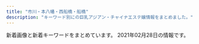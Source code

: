 ```yaml
---
title: "市川・本八幡・西船橋・船橋"
description: "キーワード別にの巨乳アジアン・チャイナエステ嬢情報をまとめました。"
---
```


新着画像と新着キーワードをまとめています。
2021年02月28日の情報です。

<DmmAffiliateIns />
<KeywordTable
  shops={
    [
    {
        "url": "http://aroma-esthe.info/",
        "name": "Happy Bell",
        "keywords": {
            "D": 6,
            "86": 8
        },
        "station": "\u4eac\u6210\u516b\u5e61\u99c5\u5317\u53e3",
        "img_links": [
            "http://aroma-esthe.info/images/kan.jpg",
            "http://aroma-esthe.info/images/slider-img003.jpg",
            "http://aroma-esthe.info/images/m4.jpg",
            "http://aroma-esthe.info/images/tit-sub4.jpg",
            "http://aroma-esthe.info/images/tit-sub2.jpg",
            "http://aroma-esthe.info/images/tit-sub5.jpg",
            "http://aroma-esthe.info/images/b-tel.png",
            "http://aroma-esthe.info/images/tit-sub6.jpg",
            "http://aroma-esthe.info/images/r2.jpg",
            "http://aroma-esthe.info/images/r1.jpg",
            "http://aroma-esthe.info/images/qr.jpg",
            "http://aroma-esthe.info/images/r3.jpg",
            "http://aroma-esthe.info/images/cg05.jpg",
            "http://aroma-esthe.info/images/cg03.jpg",
            "http://aroma-esthe.info/images/m3.jpg",
            "http://aroma-esthe.info/images/tit-sub3.jpg",
            "http://aroma-esthe.info/images/r4.jpg",
            "http://aroma-esthe.info/images/b-online.png",
            "http://aroma-esthe.info/images/m1.jpg",
            "http://aroma-esthe.info/images/tit-sub1.jpg",
            "http://aroma-esthe.info/images/cg01.jpg",
            "http://aroma-esthe.info/images/slider-img002.jpg",
            "http://aroma-esthe.info/images/m2.jpg",
            "http://aroma-esthe.info/images/slider-img001.jpg",
            "http://aroma-esthe.info/link/menlog.jpg",
            "http://aroma-esthe.info/images/cg02.jpg"
        ]
    },
    {
        "img_links": [],
        "keywords": {},
        "url": "https://prince.iest.info/",
        "station": "JR\u897f\u8239\u6a4b\u99c5\u5317\u53e3",
        "name": "\u30d7\u30ea\u30f3\u30bb\u30b9"
    },
    {
        "station": "JR\u897f\u8239\u6a4b\u99c5\u5357\u53e3",
        "name": "\u82b1\u706b",
        "img_links": [
            "http://nishifunabashi.xyz/images/sla2.jpg",
            "http://nishifunabashi.xyz/images/r02.jpg",
            "http://nishifunabashi.xyz/images/baner.jpg",
            "http://nishifunabashi.xyz/images/i1.jpg",
            "http://nishifunabashi.xyz/images/chun2.jpg",
            "http://nishifunabashi.xyz/images/miu.jpg",
            "http://nishifunabashi.xyz/images/tite-staff.png",
            "http://nishifunabashi.xyz/images/g01.jpg",
            "http://nishifunabashi.xyz/images/yumi2.jpg",
            "http://nishifunabashi.xyz/images/g33.jpg",
            "http://nishifunabashi.xyz/images/m2.jpg",
            "http://nishifunabashi.xyz/images/yumi1.jpg",
            "http://nishifunabashi.xyz/images/newt.png",
            "http://nishifunabashi.xyz/images/mobile.png",
            "http://nishifunabashi.xyz/images/miho.jpg",
            "http://nishifunabashi.xyz/images/r04.jpg",
            "http://nishifunabashi.xyz/images/kina1.jpg",
            "http://nishifunabashi.xyz/images/mio1.jpg",
            "http://nishifunabashi.xyz/images/g0.jpg",
            "http://nishifunabashi.xyz/images/i2.jpg",
            "http://nishifunabashi.xyz/images/sla3.jpg",
            "http://nishifunabashi.xyz/images/sla1.jpg",
            "http://nishifunabashi.xyz/images/pickt.png",
            "http://nishifunabashi.xyz/images/moe.jpg",
            "http://nishifunabashi.xyz/images/rumi2.jpg",
            "http://nishifunabashi.xyz/images/rumi3.jpg",
            "http://nishifunabashi.xyz/images/n1.jpg",
            "http://nishifunabashi.xyz/images/m1.jpg",
            "http://nishifunabashi.xyz/images/n2.jpg",
            "http://nishifunabashi.xyz/images/mio2.jpg",
            "http://nishifunabashi.xyz/images/chun1.jpg",
            "http://nishifunabashi.xyz/images/g015.jpg",
            "http://nishifunabashi.xyz/images/miho2.jpg",
            "http://nishifunabashi.xyz/images/moe2.jpg",
            "http://nishifunabashi.xyz/images/kina.jpg",
            "http://nishifunabashi.xyz/images/r03.jpg",
            "http://nishifunabashi.xyz/images/mio.jpg",
            "http://nishifunabashi.xyz/images/g15.jpg",
            "http://nishifunabashi.xyz/images/miu1.jpg",
            "http://nishifunabashi.xyz/images/rie.jpg",
            "http://nishifunabashi.xyz/images/chun3.jpg",
            "http://nishifunabashi.xyz/images/g32.jpg",
            "http://nishifunabashi.xyz/images/g001.jpg",
            "http://nishifunabashi.xyz/images/r01.jpg",
            "http://nishifunabashi.xyz/images/ga1.jpg",
            "http://nishifunabashi.xyz/images/gat.png",
            "http://nishifunabashi.xyz/images/rie2.jpg",
            "http://nishifunabashi.xyz/images/g1.jpg",
            "http://nishifunabashi.xyz/images/n3.jpg",
            "http://nishifunabashi.xyz/images/ga.jpg",
            "http://nishifunabashi.xyz/images/rumi1.jpg",
            "http://nishifunabashi.xyz/images/kina2.jpg",
            "http://nishifunabashi.xyz/images/top.png",
            "http://nishifunabashi.xyz/images/moe1.jpg",
            "http://nishifunabashi.xyz/images/rie1.jpg",
            "http://nishifunabashi.xyz/images/i3.jpg",
            "http://nishifunabashi.xyz/images/yumi3.jpg"
        ],
        "keywords": {
            "C": 7
        },
        "url": "http://nishifunabashi.xyz/"
    },
    {
        "keywords": {},
        "name": "\u611b\u7740",
        "station": "\u5e02\u5ddd\u99c5\u5317\u53e3",
        "img_links": [
            "http://www.es-ai.link/images/staff_t.jpg",
            "http://www.es-ai.link/images/sys2.jpg",
            "http://www.es-ai.link/images/int1.jpg",
            "http://www.es-ai.link/images/news.jpg",
            "http://www.es-ai.link/images/b3.jpg",
            "http://www.es-ai.link/images/sys1.jpg",
            "http://www.es-ai.link/images/tg.jpg",
            "http://www.es-ai.link/img/yuna1.jpg",
            "http://www.es-ai.link/staff/yuna.jpg",
            "http://www.es-ai.link/images/b1.jpg",
            "http://www.es-ai.link/images/head.jpg",
            "http://www.es-ai.link/images/interior_t.jpg",
            "http://www.es-ai.link/staff/hana.jpg",
            "http://www.es-ai.link/staff/riri.jpg",
            "http://www.es-ai.link/images/b2.jpg",
            "http://www.es-ai.link/images/info.jpg",
            "http://www.es-ai.link/img/riri1.jpg",
            "http://www.es-ai.link/images/int2.jpg",
            "http://www.es-ai.link/images/mobile.jpg",
            "http://www.es-ai.link/img/hana1.jpg"
        ],
        "url": "http://www.es-ai.link/"
    },
    {
        "keywords": {},
        "img_links": [
            "http://www.kanda-es.info/images/interior_t.jpg",
            "http://www.kanda-es.info/staff/risa.jpg",
            "http://www.kanda-es.info/img/sora1.jpg",
            "http://www.kanda-es.info/images/int2.jpg",
            "http://www.kanda-es.info/img/risa1.jpg",
            "http://www.kanda-es.info/staff/anna.jpg",
            "http://www.kanda-es.info/images/info.jpg",
            "http://www.kanda-es.info/images/tg.jpg",
            "http://www.kanda-es.info/staff/sora.jpg",
            "http://www.kanda-es.info/images/int1.jpg",
            "http://www.kanda-es.info/images/mobile.jpg",
            "http://www.kanda-es.info/images/sys2.jpg",
            "http://www.kanda-es.info/images/sys1.jpg",
            "http://www.kanda-es.info/images/staff_t.jpg",
            "http://www.kanda-es.info/img/anna1.jpg",
            "http://www.kanda-es.info/images/news.jpg"
        ],
        "url": "http://www.kanda-es.info/",
        "station": "\u99ac\u8fbc\u6ca2\u99c5\u6771\u53e3",
        "name": "Blue\uff5e\u30d6\u30eb\u30fc\uff5e"
    },
    {
        "url": "http://hi-msg.com/moonlove/",
        "station": "JR\u8239\u6a4b\u99c5",
        "keywords": {},
        "name": "\u6708\u306e\u604b",
        "img_links": [
            "http://hi-msg.com/moonlove/img/fla-2.jpg",
            "http://hi-msg.com/moonlove/img/staff-list.png",
            "http://hi-msg.com/moonlove/img/fla-1.jpg",
            "http://hi-msg.com/moonlove/img/botton.png",
            "http://hi-msg.com/moonlove/img/p-3.jpg",
            "http://hi-msg.com/moonlove/img/p-10.jpg",
            "http://hi-msg.com/moonlove/img/p-2.jpg",
            "http://hi-msg.com/moonlove/img/p-12.jpg",
            "http://hi-msg.com/moonlove/img/head.png"
        ]
    },
    {
        "keywords": {},
        "station": "JR\u8239\u6a4b\u99c5\u5357\u30ed",
        "name": "\u304a\u5e30\u308ababy",
        "img_links": [],
        "url": "http://tubakihime.link/"
    },
    {
        "station": "\u897f\u8239\u6a4b\u99c5\u5357\u53e3",
        "keywords": {
            "85": 8,
            "86": 4,
            "G": 6,
            "F": 8,
            "C": 29,
            "D": 20,
            "83": 10,
            "91": 2,
            "88": 8
        },
        "img_links": [
            "http://junpu.xyz.mn/photos/sites/129/2021/02/2021020114034474.jpg",
            "http://junpu.xyz.mn/images/s_news.jpg",
            "http://junpu.xyz.mn/photos/sites/129/2021/02/2021020111060861.jpg",
            "http://junpu.xyz.mn/images/line2.jpg",
            "http://junpu.xyz.mn/photos/sites/129/2019/09/2019091210372889.jpg",
            "http://junpu.xyz.mn/photos/sites/129/2020/07/2020070311075192.jpg",
            "http://junpu.xyz.mn/images/r1.jpg",
            "http://junpu.xyz.mn/images/top.jpg",
            "http://junpu.xyz.mn/photos/sites/129/2019/09/2019090515262527.jpg",
            "http://junpu.xyz.mn/images/r4.jpg",
            "http://junpu.xyz.mn/images/r3.jpg",
            "http://junpu.xyz.mn/images/end.png",
            "http://junpu.xyz.mn/photos/sites/129/2021/02/2021022317462851.jpg",
            "http://junpu.xyz.mn/photos/sites/129/2021/01/2021011113081255.jpg",
            "http://junpu.xyz.mn/images/r2.jpg",
            "http://junpu.xyz.mn/photos/sites/129/2019/07/2019072615361857.jpg",
            "http://junpu.xyz.mn/photos/sites/129/2019/11/2019112612382247.jpg",
            "http://junpu.xyz.mn/photos/sites/129/2019/11/2019112612382247-450x675.jpg"
        ],
        "url": "http://junpu.xyz.mn/",
        "name": "\u30a8\u30ec\u30ca\u30c9\u30fc\u30eb"
    },
    {
        "name": "\u30a2\u30a4\u30ea",
        "img_links": [
            "https://iris.ests.jp/images/room4.jpg",
            "https://iris.ests.jp/photos/sites/58/2021/02/2021020602145777.jpeg",
            "https://iris.ests.jp/photos/sites/58/2021/02/2021021619160576.jpeg",
            "https://iris.ests.jp/images/s_news.jpg",
            "https://iris.ests.jp/photos/sites/58/2020/12/202012082142310.jpeg",
            "https://iris.ests.jp/photos/sites/58/2021/01/2021011823364049.jpeg",
            "http://iris2.a5.reraku.work/upload/sites/58/2020/11/2020111616103718-302x311.jpeg",
            "https://iris.ests.jp/photos/sites/58/2020/12/2020121415080240.jpeg",
            "https://iris.ests.jp/images/paypay.jpg",
            "https://iris.ests.jp/photos/sites/58/2021/01/2021010310051456.jpg",
            "https://iris.ests.jp/photos/sites/58/2021/01/2021011316255079.jpeg",
            "https://iris.ests.jp/photos/sites/58/2021/01/2021011318242314.jpeg",
            "https://iris.ests.jp/photos/sites/58/2021/02/2021022616053881.jpeg",
            "https://iris.ests.jp/images/s_staff.jpg",
            "https://iris.ests.jp/photos/sites/58/2020/11/2020111615332290.jpeg",
            "https://iris.ests.jp/images/staff0.jpg",
            "https://iris.ests.jp/images/room3.jpg",
            "https://iris.ests.jp/images/twitter.jpg",
            "https://iris.ests.jp/photos/sites/58/2021/01/2021011823362017.jpeg",
            "https://iris.ests.jp/photos/sites/58/2021/02/2021020921385968.jpeg",
            "https://iris.ests.jp/photos/sites/58/2020/11/2020111616103718.jpeg",
            "https://iris.ests.jp/images/room2.jpg",
            "https://iris.ests.jp/images/room1.jpg",
            "https://iris.ests.jp/images/top.jpg",
            "https://iris.ests.jp/photos/sites/58/2021/01/2021011400270610.jpeg",
            "https://iris.ests.jp/photos/sites/58/2021/02/2021020600482622.jpeg"
        ],
        "keywords": {
            "C": 2,
            "\u4e73": 4,
            "86": 9,
            "87": 2,
            "D": 7,
            "E": 8,
            "F": 2,
            "88": 1,
            "85": 2
        },
        "station": "JR\u897f\u8239\u6a4b\u99c5\u5317\u53e3",
        "url": "https://iris.ests.jp/"
    },
    {
        "keywords": {
            "87": 12,
            "C": 2,
            "D": 14,
            "86": 4
        },
        "name": "Honey",
        "img_links": [
            "http://www.relax-honey.info/files/053.jpg",
            "http://www.relax-honey.info/images/s_pick.jpg",
            "http://www.relax-honey.info/files/057.jpg",
            "http://www.relax-honey.info/files/067.jpg",
            "http://www.relax-honey.info/files/057-02.jpg",
            "http://www.relax-honey.info/images/end1.jpg",
            "http://www.relax-honey.info/files/021-03.jpg",
            "http://www.relax-honey.info/images/nbj3.jpg",
            "http://www.relax-honey.info/files/002-02.jpg",
            "http://www.relax-honey.info/files/002-03.jpg",
            "http://www.relax-honey.info/images/s_news.jpg",
            "http://www.relax-honey.info/images/slider/1.jpg",
            "http://www.relax-honey.info/files/061-03.jpg",
            "http://www.relax-honey.info/files/061-02.jpg",
            "http://www.relax-honey.info/files/065-03.jpg",
            "http://www.relax-honey.info/images/slider/2.jpg",
            "http://www.relax-honey.info/files/065-02.jpg",
            "http://www.relax-honey.info/files/002.jpg",
            "http://www.relax-honey.info/files/065.jpg",
            "http://www.relax-honey.info/images/mobile.jpg",
            "http://www.relax-honey.info/images/slider/3.jpg",
            "http://www.relax-honey.info/files/021.jpg",
            "http://www.relax-honey.info/files/053-03.jpg",
            "http://www.relax-honey.info/images/top.jpg",
            "http://www.relax-honey.info/images/s_staff.jpg",
            "http://www.relax-honey.info/files/069-02.jpg",
            "http://www.relax-honey.info/files/069-03.jpg",
            "http://www.relax-honey.info/files/067-03.jpg",
            "http://www.relax-honey.info/images/s_info.jpg",
            "http://www.relax-honey.info/files/069.jpg",
            "http://www.relax-honey.info/files/067-02.jpg",
            "http://www.relax-honey.info/images/1.jpg",
            "http://www.relax-honey.info/files/061.jpg",
            "http://www.relax-honey.info/files/057-03.jpg",
            "http://www.relax-honey.info/files/053-02.jpg",
            "http://www.relax-honey.info/files/021-02.jpg"
        ],
        "station": "JR\u897f\u8239\u6a4b\u99c5\u5357\u53e3",
        "url": "http://www.relax-honey.info/"
    },
    {
        "name": "\u30d5\u30a7\u30a2\u30ea\u30fc",
        "station": "JR\u672c\u516b\u5e61\u99c5\u5317\u53e3",
        "img_links": [
            "http://www.club.relaxjp.info/images/link_t.png",
            "http://www.club.relaxjp.info/images/sys1.png",
            "http://www.club.relaxjp.info/files/014-02.jpg",
            "http://www.club.relaxjp.info/images/head.jpg",
            "http://www.club.relaxjp.info/files/013.jpg",
            "http://www.club.relaxjp.info/files/007-02.jpg",
            "http://www.club.relaxjp.info/files/013-02.jpg",
            "http://www.club.relaxjp.info/images/sys2.png",
            "http://www.club.relaxjp.info/images/line.png",
            "http://www.club.relaxjp.info/images/interior_t.png",
            "http://www.club.relaxjp.info/images/rec1.png",
            "http://www.club.relaxjp.info/images/mobile.jpg",
            "http://www.club.relaxjp.info/files/009-02.jpg",
            "http://www.club.relaxjp.info/files/009.jpg",
            "http://www.club.relaxjp.info/images/ta.jpg",
            "http://www.club.relaxjp.info/files/004.jpg",
            "http://www.club.relaxjp.info/images/sys3.png",
            "http://www.club.relaxjp.info/images/staff_t.png",
            "http://www.club.relaxjp.info/images/b2.jpg",
            "http://www.club.relaxjp.info/images/b1.jpg",
            "http://www.club.relaxjp.info/images/rec2.png",
            "http://www.club.relaxjp.info/files/004-02.jpg",
            "http://www.club.relaxjp.info/images/int1.png",
            "http://www.club.relaxjp.info/files/007.jpg",
            "http://www.club.relaxjp.info/files/014.jpg",
            "http://www.club.relaxjp.info/images/int2.png"
        ],
        "keywords": {
            "86": 1,
            "C": 1,
            "87": 4,
            "D": 4
        },
        "url": "http://www.club.relaxjp.info/"
    },
    {
        "name": "\u7f8e\u5c11\u5973\u5b66\u5712",
        "url": "http://www.bishoujo.esturl.com/",
        "keywords": {
            "87": 24,
            "86": 6,
            "D": 30,
            "82": 6,
            "C": 19
        },
        "img_links": [
            "http://www.bishoujo.esturl.com/files/006.jpg",
            "http://www.bishoujo.esturl.com/files/005.jpg",
            "http://www.bishoujo.esturl.com/files/002.jpg",
            "http://www.bishoujo.esturl.com/images/sp_top.jpg",
            "http://www.bishoujo.esturl.com/files/004.jpg",
            "http://www.bishoujo.esturl.com/images/top.png",
            "http://www.bishoujo.esturl.com/files/001.jpg",
            "http://www.bishoujo.esturl.com/files/003.jpg"
        ],
        "station": "JR\u897f\u8239\u6a4b\u99c5\u5317\u53e3"
    },
    {
        "keywords": {
            "C": 1,
            "D": 1,
            "86": 1,
            "E": 1,
            "84": 1,
            "83": 1
        },
        "name": "\u7652\u5fc3\u90b8",
        "station": "\u539f\u6728\u4e2d\u5c71\u99c5\u5317\u53e3",
        "url": "http://yusintei.top/",
        "img_links": [
            "http://yusintei.top/images/p2.jpg",
            "http://yusintei.top/images/g2.jpg",
            "http://yusintei.top/images/zi-link.png",
            "http://yusintei.top/images/g0.jpg",
            "http://yusintei.top/images/men_4.png",
            "http://yusintei.top/images/zi-staff.png",
            "http://yusintei.top/images/p5.jpg",
            "http://yusintei.top/images/left3.jpg",
            "http://yusintei.top/images/men_7.png",
            "http://yusintei.top/images/p7.jpg",
            "http://yusintei.top/images/p8.jpg",
            "http://yusintei.top/images/g1-3.jpg",
            "http://yusintei.top/images/men_6.png",
            "http://yusintei.top/images/g114.jpg",
            "http://yusintei.top/images/yumi.jpg",
            "http://yusintei.top/images/g84.jpg",
            "http://yusintei.top/images/men_5.png",
            "http://yusintei.top/images/g1-2.jpg",
            "http://yusintei.top/images/p4.jpg",
            "http://yusintei.top/images/g112.jpg",
            "http://yusintei.top/images/tel.jpg",
            "http://yusintei.top/images/g113.jpg",
            "http://yusintei.top/images/01.png",
            "http://yusintei.top/images/g10.jpg",
            "http://yusintei.top/images/men_1.png",
            "http://yusintei.top/images/yuli.jpg",
            "http://yusintei.top/images/emi.jpg",
            "http://yusintei.top/images/g83.jpg",
            "http://yusintei.top/images/g12.jpg",
            "http://yusintei.top/images/p6.jpg",
            "http://yusintei.top/images/g9.jpg",
            "http://yusintei.top/images/g1.jpg",
            "http://yusintei.top/images/nei2.jpg",
            "http://yusintei.top/images/men_2.png",
            "http://yusintei.top/images/g11.jpg",
            "http://yusintei.top/images/g8.jpg",
            "http://yusintei.top/images/g7.jpg",
            "http://yusintei.top/images/men_3.png",
            "http://yusintei.top/images/g82.jpg",
            "http://yusintei.top/images/01.jpg",
            "http://yusintei.top/images/p1.jpg",
            "http://yusintei.top/images/p3.jpg"
        ]
    },
    {
        "name": "\u30c0\u30a4\u30e4\u30e2\u30f3\u30c9",
        "img_links": [
            "http://www.diamond.mesthe.com/img/top_option04.jpg",
            "http://www.diamond.mesthe.com/img/ttl_info.png",
            "http://www.diamond.mesthe.com/files/002.jpg",
            "http://www.diamond.mesthe.com/files/003-02.jpg",
            "http://www.diamond.mesthe.com/img/top_option01.jpg",
            "http://www.diamond.mesthe.com/files/002-02.jpg",
            "http://www.diamond.mesthe.com/img/pickup.jpg",
            "http://www.diamond.mesthe.com/img/tel.png",
            "http://www.diamond.mesthe.com/files/001-02.jpg",
            "http://www.diamond.mesthe.com/files/003.jpg",
            "http://www.diamond.mesthe.com/images/slider/1.jpg",
            "http://www.diamond.mesthe.com/img/goback.jpg",
            "http://www.diamond.mesthe.com/img/btn_side_mobile.jpg",
            "http://www.diamond.mesthe.com/img/btn_blog.png",
            "http://www.diamond.mesthe.com/images/slider/3.jpg",
            "http://www.diamond.mesthe.com/images/slider/2.jpg",
            "http://www.diamond.mesthe.com/files/004.jpg",
            "http://www.diamond.mesthe.com/files/004-02.jpg",
            "http://www.diamond.mesthe.com/img/ttl_therapist.png",
            "http://www.diamond.mesthe.com/img/top_option03.jpg",
            "http://www.diamond.mesthe.com/files/001.jpg",
            "http://www.diamond.mesthe.com/img/ttl_news.png"
        ],
        "url": "http://www.diamond.mesthe.com/",
        "station": "JR\u897f\u8239\u6a4b\u99c5\u5357\u53e3",
        "keywords": {
            "86": 2,
            "88": 2,
            "D": 6,
            "87": 4,
            "C": 13
        }
    },
    {
        "keywords": {
            "D": 2,
            "\u80f8": 1,
            "F": 1
        },
        "station": "JR\u897f\u8239\u6a4b\u99c5\u5317\u53e3",
        "url": "http://stylelife.work/",
        "name": "\u3055\u304f\u3089",
        "img_links": [
            "http://stylelife.work/Uploads/user/5de74b74a4faa.jpg",
            "http://stylelife.work/Uploads/user/5e68a1524c2d2.jpg",
            "http://stylelife.work/Uploads/user/60374cd308bf7.jpg",
            "http://stylelife.work/Uploads/user/5ebf4ff2905f1.jpg",
            "http://stylelife.work/Uploads/user/5f7ea89496e3e.jpg",
            "http://stylelife.work/ueditor/php/upload/image/20180712/1531373827278035.png",
            "http://stylelife.work/ueditor/php/upload/image/20180712/1531374173659035.png",
            "http://stylelife.work/Public/Wap/picture/sp-staff-list.png",
            "http://stylelife.work/Uploads/user/5ebf50cc42240.jpg",
            "http://stylelife.work/Uploads/user/5e1d3400053fa.jpg",
            "http://stylelife.work/Uploads/user/5ebfa12d5429d.jpg",
            "http://stylelife.work/Uploads/user/60374cb511207.jpg",
            "http://stylelife.work/Uploads/user/5dfc857c95e57.jpg",
            "http://stylelife.work/Uploads/user/5e1d330613089.jpg",
            "http://stylelife.work/Public/Wap/picture/sp-line.png",
            "http://stylelife.work/Uploads/user/5eb35a13a1df3.jpg",
            "http://stylelife.work/Uploads/user/60374c946eeaa.jpg",
            "http://stylelife.work/Public/Wap/picture/m-foot.png",
            "http://stylelife.work/Uploads/user/5ef9a9fd8cd20.jpg",
            "http://stylelife.work/Uploads/user/5e4101be77e18.jpg",
            "http://stylelife.work/Uploads/user/5f3cd192667f4.jpg",
            "http://stylelife.work/Uploads/user/5de74b09394d7.jpg",
            "http://stylelife.work/Public/Wap/picture/m-tel.png",
            "http://stylelife.work/Public/Wap/picture/staff-pc.png",
            "http://stylelife.work/Uploads/user/60374ca1c2ba1.jpg",
            "http://stylelife.work/Uploads/user/5e79901ca108f.jpg",
            "http://stylelife.work/Uploads/user/5deb614369ccd.jpg",
            "http://stylelife.work/Uploads/user/60374ef4b24f4.jpg",
            "http://stylelife.work/Uploads/user/60374c0661343.jpg",
            "http://stylelife.work/Uploads/user/5de74b9acbf92.jpg",
            "http://stylelife.work/ueditor/php/upload/image/20180712/1531367078235696.png",
            "http://stylelife.work/Uploads/user/60374b6e9f505.jpg"
        ]
    },
    {
        "img_links": [
            "http://es-suzune.com/images/access/03.png",
            "http://es-suzune.com/staffPhoto/b20200724144017.jpg",
            "http://es-suzune.com/staffPhoto/b20200827113545.jpg",
            "http://es-suzune.com/staffPhoto/s20200827113054.jpg",
            "http://es-suzune.com/staffPhoto/s20210219195907.jpg",
            "http://es-suzune.com/staffPhoto/s20191115141808.jpg",
            "http://es-suzune.com/images/store/02.jpg",
            "http://es-suzune.com/staffPhoto/b20191115141808.jpg",
            "http://es-suzune.com/staffPhoto/s20210217223611.jpg",
            "http://es-suzune.com/staffPhoto/s20201130140636.jpg",
            "http://es-suzune.com/images/store/03.jpg",
            "http://es-suzune.com/staffPhoto/b20210103222814.jpg",
            "http://es-suzune.com/staffPhoto/s20210216224004.jpg",
            "http://es-suzune.com/staffPhoto/s20201130140920.jpg",
            "http://es-suzune.com/staffPhoto/b20210216145911.jpg",
            "http://es-suzune.com/staffPhoto/s20200724144017.jpg",
            "http://es-suzune.com/staffPhoto/s20201130135623.jpg",
            "http://es-suzune.com/staffPhoto/s20210217223637.jpg",
            "http://es-suzune.com/images/access/01.png",
            "http://es-suzune.com/staffPhoto/s20200827113331.jpg",
            "http://es-suzune.com/uploadfiles/images/chuntian4_%E5%89%AF%E6%9C%AC.jpg",
            "http://es-suzune.com/staffPhoto/s20210217223731.jpg",
            "http://es-suzune.com/staffPhoto/s20210221111550.jpg",
            "http://es-suzune.com/staffPhoto/s20210217223442.jpg",
            "http://es-suzune.com/staffPhoto/s20191208215843.jpg",
            "http://es-suzune.com/staffPhoto/s20210217223236.jpg",
            "http://es-suzune.com/staffPhoto/b20191208215843.jpg",
            "http://es-suzune.com/staffPhoto/b20210227114524.jpg",
            "http://es-suzune.com/staffPhoto/s20210103222814.jpg",
            "http://es-suzune.com/staffPhoto/s20210216224138.jpg",
            "http://es-suzune.com/uploadfiles/images/courseEsSuzune.jpg",
            "http://es-suzune.com/staffPhoto/s20200827113545.jpg",
            "http://es-suzune.com/staffPhoto/s20201007170536.jpg",
            "http://es-suzune.com/staffPhoto/b20210216224004.jpg",
            "http://es-suzune.com/images/store/01.jpg",
            "http://es-suzune.com/staffPhoto/b20201007170432.jpg",
            "http://es-suzune.com/staffPhoto/s20210217223343.jpg",
            "http://es-suzune.com/staffPhoto/s20210216145911.jpg",
            "http://es-suzune.com/staffPhoto/s20201007170432.jpg",
            "http://es-suzune.com/staffPhoto/s20210227114524.jpg",
            "http://es-suzune.com/staffPhoto/s20201130135600.jpg",
            "http://es-suzune.com/staffPhoto/b20210219164452.jpg",
            "http://es-suzune.com/images/access/05.png",
            "http://es-suzune.com/images/showContent.jpg",
            "http://es-suzune.com/staffPhoto/s20210219164452.jpg",
            "http://es-suzune.com/images/showIndex.jpg",
            "http://es-suzune.com/staffPhoto/b20200827113331.jpg",
            "http://es-suzune.com/staffPhoto/b20210219195907.jpg",
            "http://es-suzune.com/staffPhoto/b20201130135600.jpg",
            "http://es-suzune.com/staffPhoto/s20210219195922.jpg",
            "http://es-suzune.com/staffPhoto/s20210219195936.jpg",
            "http://es-suzune.com/staffPhoto/s20210219164511.jpg",
            "http://es-suzune.com/staffPhoto/s20200724144036.jpg",
            "http://es-suzune.com/staffPhoto/s20210103222830.jpg",
            "http://es-suzune.com/staffPhoto/s20210217223841.jpg",
            "http://es-suzune.com/staffPhoto/b20201130140636.jpg",
            "http://es-suzune.com/images/access/02.png",
            "http://es-suzune.com/uploadfiles/images/campaignEsSuzune1.jpg",
            "http://es-suzune.com/images/store/04.jpg"
        ],
        "name": "\u9234\u97f3-\u3059\u305a\u306d-",
        "url": "http://es-suzune.com/",
        "station": "JR\u897f\u8239\u6a4b\u99c5\u5357\u53e3",
        "keywords": {
            "E": 4,
            "F": 8,
            "\u30bb\u30af\u30b7\u30fc": 7
        }
    },
    {
        "name": "\u6975\u4e0a\u7f8e\u4eba",
        "url": "http://www.gokujobijin.iesjp.com/",
        "img_links": [
            "http://www.gokujobijin.iesjp.com/images/nav-004.png",
            "http://www.gokujobijin.iesjp.com/images/top003.png",
            "http://www.gokujobijin.iesjp.com/files/001.jpg",
            "http://www.gokujobijin.iesjp.com/files/007-02.jpg",
            "http://www.gokujobijin.iesjp.com/images/tel.png",
            "http://www.gokujobijin.iesjp.com/images/nav-005.png",
            "http://www.gokujobijin.iesjp.com/files/007.jpg",
            "http://www.gokujobijin.iesjp.com/images/top01.png",
            "http://www.gokujobijin.iesjp.com/files/004.jpg",
            "http://www.gokujobijin.iesjp.com/images/s1.jpg",
            "http://www.gokujobijin.iesjp.com/images/nav-006.png",
            "http://www.gokujobijin.iesjp.com/images/nav-003.png",
            "http://www.gokujobijin.iesjp.com/files/006-02.jpg",
            "http://www.gokujobijin.iesjp.com/files/002-02.jpg",
            "http://www.gokujobijin.iesjp.com/images/top02-left.png",
            "http://www.gokujobijin.iesjp.com/files/002.jpg",
            "http://www.gokujobijin.iesjp.com/files/006.jpg",
            "http://www.gokujobijin.iesjp.com/images/nav-001.png",
            "http://www.gokujobijin.iesjp.com/files/001-02.jpg",
            "http://www.gokujobijin.iesjp.com/files/005-02.jpg",
            "http://www.gokujobijin.iesjp.com/files/005.jpg",
            "http://www.gokujobijin.iesjp.com/images/nav-002.png",
            "http://www.gokujobijin.iesjp.com/files/004-02.jpg",
            "http://www.gokujobijin.iesjp.com/images/osusume01.png"
        ],
        "station": "JR\u8239\u6a4b\u99c5\u5317\u53e3",
        "keywords": {
            "86": 1,
            "87": 5,
            "D": 6
        }
    },
    {
        "station": "JR\u897f\u8239\u6a4b\u99c5\u5357\u53e3",
        "keywords": {
            "E": 1,
            "89": 2,
            "D": 2,
            "C": 6,
            "92": 1
        },
        "url": "http://momo.rankuens.com/",
        "img_links": [
            "http://momo.rankuens.com/css/staff/staff01.jpg",
            "http://momo.rankuens.com/css/head.jpg",
            "http://momo.rankuens.com/images/call.png",
            "http://momo.rankuens.com/css/staff/staff03.jpg",
            "http://momo.rankuens.com/css/foot.jpg",
            "http://momo.rankuens.com/css/staff/staff02.jpg",
            "http://momo.rankuens.com/css/top01.jpg"
        ],
        "name": "\u3082\u3082\u3061\u3083\u3093"
    },
    {
        "name": "Vivid \u30d3\u30d3\u30c3\u30c9",
        "url": "http://es-massage.info/",
        "keywords": {
            "D": 3,
            "\u30bb\u30af\u30b7\u30fc": 5,
            "F": 1,
            "G": 6,
            "E": 56
        },
        "station": "JR\u897f\u8239\u6a4b\u99c5\u5357\u53e3",
        "img_links": [
            "http://es-massage.info/wp-content/uploads/2021/02/6fa3b7862db18d956a1cde1942b75408-209x300.jpg",
            "http://es-massage.info/wp-content/uploads/2019/10/3eec6cc0e85788ff3ceabceee29f9870.jpg",
            "http://es-massage.info/wp-content/uploads/2020/09/3a1f1f3668d5c8083c72d500ba90b03a.jpg",
            "http://es-massage.info/wp-content/uploads/2021/02/1b6cc5124ca074f693dbc5eff5a75ea0-500x750.jpg",
            "http://es-massage.info/wp-content/uploads/2020/06/bd28ddc548208ab1afe0db2cc76decab-500x750.jpg",
            "http://es-massage.info/wp-content/uploads/2021/02/89d17e5433697f3062d341d2ab31308e-500x750.jpg",
            "http://es-massage.info/wp-content/uploads/2021/02/3d21df65a2be53218994fa7e3b383bd2.jpg",
            "http://es-massage.info/wp-content/uploads/2020/11/4842d636713333eba3b14eebf302cc1b-1-722x1024.jpg",
            "http://es-massage.info/wp-content/uploads/2020/06/bd28ddc548208ab1afe0db2cc76decab.jpg",
            "http://es-massage.info/wp-content/uploads/2019/06/dcbeef447e8eded0b1939b00ff57d88b-500x750.jpg",
            "http://es-massage.info/wp-content/uploads/2020/11/ec2088a7c961625f55b8f19773ea6d06-1-500x750.jpg",
            "http://es-massage.info/wp-content/uploads/2020/09/c42007567c6d14bbd829c1d4ae5b8d4c-500x750.jpg",
            "http://es-massage.info/wp-content/uploads/2020/09/75fbc1155333427771dcebee0f4de748-500x750.jpg",
            "http://es-massage.info/wp-content/uploads/2021/02/8129242e457be6767da3a5a24678747d.jpg",
            "http://es-massage.info/wp-content/uploads/2021/01/329c4f8c7f334cbe95d258f70d6ca207-500x750.jpg",
            "http://es-massage.info/wp-content/uploads/2021/02/68ba0f1db1b8cdd88e360d06f49f1ba6-212x300.jpg",
            "http://es-massage.info/wp-content/uploads/2021/02/8b21e9d00752169b79ff946575142f59-722x1024.jpg",
            "http://es-massage.info/wp-content/uploads/2020/06/0fd60f0c72ad85b96635ef3d4e152bd6.jpg",
            "http://es-massage.info/wp-content/uploads/2021/02/8295227fc174376a53138d4efe495e8d-500x750.jpg",
            "http://es-massage.info/wp-content/uploads/2021/02/052e694d61f00b7f7ee32695755405bf-730x1024.jpg",
            "http://es-massage.info/wp-content/themes/template-salon2/images/noimg.jpg",
            "http://es-massage.info/wp-content/uploads/2020/11/4842d636713333eba3b14eebf302cc1b-1-500x750.jpg",
            "http://es-massage.info/wp-content/uploads/2021/02/2ee1c234de51ffc0f665d245c066340c-212x300.jpg",
            "http://es-massage.info/wp-content/uploads/2021/02/8295227fc174376a53138d4efe495e8d-209x300.jpg",
            "http://es-massage.info/wp-content/uploads/2021/02/8b21e9d00752169b79ff946575142f59-500x750.jpg",
            "http://es-massage.info/wp-content/uploads/2021/02/68ba0f1db1b8cdd88e360d06f49f1ba6.jpg",
            "http://es-massage.info/wp-content/themes/template-salon2/images/header-tel.png",
            "http://es-massage.info/wp-content/uploads/2020/09/33a698ee5a77652901d0fde9c4146a22-500x750.jpg",
            "http://es-massage.info/wp-content/uploads/2020/09/f4811d331623d3f6e590e934b3e7ddc9.jpg",
            "http://es-massage.info/wp-content/uploads/2020/12/cf9831b8c97ef0623dce87128b47aef0.jpg",
            "http://es-massage.info/wp-content/uploads/2021/02/5d212ce2543c87f9ebee5c4251a7e224.jpg",
            "http://es-massage.info/wp-content/uploads/2019/03/b85ae819f481b37cad8d1548de5893cc-223x300.jpg",
            "http://es-massage.info/wp-content/uploads/2020/11/22a4454706dfc7d506005718bdeaf744-500x750.jpg",
            "http://es-massage.info/wp-content/uploads/2021/02/1d205a3c9384db6510c4bdf70335a5a7-500x750.jpg",
            "http://es-massage.info/wp-content/uploads/2021/02/71dc8030f59f0b732359be008c0cf99a-500x750.jpg",
            "http://es-massage.info/wp-content/uploads/2020/11/22a4454706dfc7d506005718bdeaf744.jpg",
            "http://es-massage.info/wp-content/uploads/2020/09/6b72f47c40e4254318daf8bb5ce7e612.jpg",
            "http://es-massage.info/wp-content/uploads/2021/03/4724d964cdd1ce2786abcd0d508b18a7-500x750.jpg",
            "http://es-massage.info/wp-content/uploads/2021/02/3d21df65a2be53218994fa7e3b383bd2-500x750.jpg",
            "http://es-massage.info/wp-content/uploads/2020/10/30d608def2ebd1e5ad816873b9f9b8d4-500x750.jpg",
            "http://es-massage.info/wp-content/uploads/2019/03/0c4d0538c251234bc70697ec7cf8cc97-220x300.jpg",
            "http://es-massage.info/wp-content/uploads/2021/02/2c9361182f3c1d2ed58bf1cc0ea7b0d2-500x750.jpg",
            "http://es-massage.info/wp-content/uploads/2020/11/393e50c509ac7af9537aa8ebd908d0bb-214x300.jpg",
            "http://es-massage.info/wp-content/uploads/2021/02/0dec01c1f988eb8eca6e4dbf73dba497-500x750.jpg",
            "http://es-massage.info/wp-content/uploads/2021/02/1d205a3c9384db6510c4bdf70335a5a7.jpg",
            "http://es-massage.info/wp-content/uploads/2019/11/8da006befc39b49c570f8162740cbc56-500x750.jpg",
            "http://es-massage.info/wp-content/uploads/2021/02/1d205a3c9384db6510c4bdf70335a5a7-730x1024.jpg",
            "http://es-massage.info/wp-content/uploads/2020/09/3a1f1f3668d5c8083c72d500ba90b03a-500x750.jpg",
            "http://es-massage.info/wp-content/uploads/2021/02/8129242e457be6767da3a5a24678747d-754x1024.jpg",
            "http://es-massage.info/wp-content/uploads/2019/10/3eec6cc0e85788ff3ceabceee29f9870-500x750.jpg",
            "http://es-massage.info/wp-content/uploads/2019/10/32cbcf100bc89043ce106a68ba8535ea.jpg",
            "http://es-massage.info/wp-content/uploads/2021/02/2c9361182f3c1d2ed58bf1cc0ea7b0d2-722x1024.jpg",
            "http://es-massage.info/wp-content/uploads/2021/02/33eb59dafe6bf36b78994703e0d22f47-500x750.jpg",
            "http://es-massage.info/wp-content/uploads/2019/03/07cc9a466c3af450e20013b26e90a100.jpg",
            "http://es-massage.info/wp-content/uploads/2021/02/3d21df65a2be53218994fa7e3b383bd2-207x300.jpg",
            "http://es-massage.info/wp-content/uploads/2020/11/4842d636713333eba3b14eebf302cc1b-1.jpg",
            "http://es-massage.info/wp-content/uploads/2020/12/cf9831b8c97ef0623dce87128b47aef0-500x750.jpg",
            "http://es-massage.info/wp-content/uploads/2021/02/8295227fc174376a53138d4efe495e8d.jpg",
            "http://es-massage.info/wp-content/uploads/2020/09/33a698ee5a77652901d0fde9c4146a22.jpg",
            "http://es-massage.info/wp-content/uploads/2021/02/5d212ce2543c87f9ebee5c4251a7e224-500x750.jpg",
            "http://es-massage.info/wp-content/uploads/2019/03/c3dc6ab90966d6cc73491056f668516d.jpg",
            "http://es-massage.info/wp-content/uploads/2020/10/30d608def2ebd1e5ad816873b9f9b8d4.jpg",
            "http://es-massage.info/wp-content/uploads/2020/11/ec2088a7c961625f55b8f19773ea6d06-1.jpg",
            "http://es-massage.info/wp-content/uploads/2021/02/89d17e5433697f3062d341d2ab31308e.jpg",
            "http://es-massage.info/wp-content/uploads/2021/02/d19b31fca6f1b113d6945614e77f1613-214x300.jpg",
            "http://es-massage.info/wp-content/uploads/2021/02/5d212ce2543c87f9ebee5c4251a7e224-214x300.jpg",
            "http://es-massage.info/wp-content/themes/template-salon2/images/bnr.jpg",
            "http://es-massage.info/wp-content/uploads/2021/02/ae895c3a85b37b5db4dcb93326cbd04d-218x300.jpg",
            "http://es-massage.info/wp-content/uploads/2020/04/6dbf19009737ff88e931378416216a70-500x750.jpg",
            "http://es-massage.info/wp-content/uploads/2018/10/g4.jpg",
            "http://es-massage.info/wp-content/uploads/2019/03/c3dc6ab90966d6cc73491056f668516d-745x1024.jpg",
            "http://es-massage.info/wp-content/uploads/2021/02/71dc8030f59f0b732359be008c0cf99a.jpg",
            "http://es-massage.info/wp-content/uploads/2020/11/4842d636713333eba3b14eebf302cc1b-1-212x300.jpg",
            "http://es-massage.info/wp-content/uploads/2019/11/8da006befc39b49c570f8162740cbc56.jpg",
            "http://es-massage.info/wp-content/uploads/2020/09/f4811d331623d3f6e590e934b3e7ddc9-500x750.jpg",
            "http://es-massage.info/wp-content/uploads/2019/03/0c4d0538c251234bc70697ec7cf8cc97-500x750.jpg",
            "http://es-massage.info/wp-content/uploads/2019/10/32cbcf100bc89043ce106a68ba8535ea-500x750.jpg",
            "http://es-massage.info/wp-content/uploads/2021/02/d19b31fca6f1b113d6945614e77f1613.jpg",
            "http://es-massage.info/wp-content/uploads/2020/09/8fdd83977b0b42811d523358eceea3ff-500x750.jpg",
            "http://es-massage.info/wp-content/uploads/2020/11/22a4454706dfc7d506005718bdeaf744-214x300.jpg",
            "http://es-massage.info/wp-content/themes/template-salon2/images/main1.jpg",
            "http://es-massage.info/wp-content/uploads/2021/02/7919c4f04bb9437ae74342af0c64178d-216x300.jpg",
            "http://es-massage.info/wp-content/uploads/2020/12/cf9831b8c97ef0623dce87128b47aef0-209x300.jpg",
            "http://es-massage.info/wp-content/uploads/2021/02/33eb59dafe6bf36b78994703e0d22f47.jpg",
            "http://es-massage.info/wp-content/uploads/2019/11/4fad70a18793b8dfb7a63f4939e51f94-500x750.jpg",
            "http://es-massage.info/wp-content/uploads/2019/03/c3dc6ab90966d6cc73491056f668516d-500x750.jpg",
            "http://es-massage.info/wp-content/uploads/2018/10/g1.jpg",
            "http://es-massage.info/wp-content/uploads/2021/02/d19b31fca6f1b113d6945614e77f1613-500x750.jpg",
            "http://es-massage.info/wp-content/uploads/2018/12/ce6acdedea0cab635b18cd82f697bf3a-218x300.jpg",
            "http://es-massage.info/wp-content/uploads/2021/02/052e694d61f00b7f7ee32695755405bf-500x750.jpg",
            "http://es-massage.info/wp-content/uploads/2021/02/ae895c3a85b37b5db4dcb93326cbd04d-500x750.jpg",
            "http://es-massage.info/wp-content/uploads/2021/02/b255bde25a080bdda83f29a95742b560-218x300.jpg",
            "http://es-massage.info/wp-content/uploads/2021/02/71dc8030f59f0b732359be008c0cf99a-214x300.jpg",
            "http://es-massage.info/wp-content/uploads/2021/02/0dec01c1f988eb8eca6e4dbf73dba497.jpg",
            "http://es-massage.info/wp-content/uploads/2021/02/9fac07593910d80276531dd93a7855a6.jpg",
            "http://es-massage.info/wp-content/uploads/2019/11/4fad70a18793b8dfb7a63f4939e51f94.jpg",
            "http://es-massage.info/wp-content/uploads/2021/02/0dec01c1f988eb8eca6e4dbf73dba497-722x1024.jpg",
            "http://es-massage.info/wp-content/uploads/2018/12/ce6acdedea0cab635b18cd82f697bf3a-500x750.jpg",
            "http://es-massage.info/wp-content/uploads/2020/09/c42007567c6d14bbd829c1d4ae5b8d4c.jpg",
            "http://es-massage.info/wp-content/uploads/2021/02/8b21e9d00752169b79ff946575142f59.jpg",
            "http://es-massage.info/wp-content/uploads/2019/03/07cc9a466c3af450e20013b26e90a100-500x750.jpg",
            "http://es-massage.info/wp-content/uploads/2020/09/6b72f47c40e4254318daf8bb5ce7e612-500x750.jpg",
            "http://es-massage.info/wp-content/uploads/2020/10/0fd60f0c72ad85b96635ef3d4e152bd6.jpg",
            "http://es-massage.info/wp-content/uploads/2021/02/9fac07593910d80276531dd93a7855a6-500x750.jpg",
            "http://es-massage.info/wp-content/uploads/2019/11/6bc4d4a609db789262c27c9263065892-500x750.jpg",
            "http://es-massage.info/wp-content/uploads/2021/02/1b6cc5124ca074f693dbc5eff5a75ea0.jpg",
            "http://es-massage.info/wp-content/uploads/2019/11/6bc4d4a609db789262c27c9263065892.jpg",
            "http://es-massage.info/wp-content/uploads/2020/10/0fd60f0c72ad85b96635ef3d4e152bd6-500x750.jpg",
            "http://es-massage.info/wp-content/uploads/2020/10/28ef61e322d84828105879aebb024bc0-500x750.jpg",
            "http://es-massage.info/wp-content/uploads/2021/03/4724d964cdd1ce2786abcd0d508b18a7.jpg",
            "http://es-massage.info/wp-content/uploads/2018/10/g2.jpg",
            "http://es-massage.info/wp-content/uploads/2021/02/89d17e5433697f3062d341d2ab31308e-730x1024.jpg",
            "http://es-massage.info/wp-content/uploads/2021/02/68ba0f1db1b8cdd88e360d06f49f1ba6-500x750.jpg",
            "http://es-massage.info/wp-content/uploads/2020/10/28ef61e322d84828105879aebb024bc0.jpg",
            "http://es-massage.info/wp-content/uploads/2021/02/33eb59dafe6bf36b78994703e0d22f47-234x300.jpg",
            "http://es-massage.info/wp-content/uploads/2020/11/ec2088a7c961625f55b8f19773ea6d06-1-214x300.jpg",
            "http://es-massage.info/wp-content/uploads/2021/02/8b21e9d00752169b79ff946575142f59-212x300.jpg",
            "http://es-massage.info/wp-content/uploads/2021/02/8129242e457be6767da3a5a24678747d-500x750.jpg",
            "http://es-massage.info/wp-content/uploads/2021/02/ae895c3a85b37b5db4dcb93326cbd04d.jpg",
            "http://es-massage.info/wp-content/uploads/2020/06/0fd60f0c72ad85b96635ef3d4e152bd6-500x750.jpg",
            "http://es-massage.info/wp-content/uploads/2018/10/g3.jpg",
            "http://es-massage.info/wp-content/uploads/2019/10/32cbcf100bc89043ce106a68ba8535ea-214x300.jpg",
            "http://es-massage.info/wp-content/uploads/2019/03/0c4d0538c251234bc70697ec7cf8cc97.jpg",
            "http://es-massage.info/wp-content/uploads/2021/01/329c4f8c7f334cbe95d258f70d6ca207.jpg"
        ]
    },
    {
        "name": "\u4e03\u5f69",
        "keywords": {},
        "url": "http://p-lady.work/",
        "station": "JR\u897f\u8239\u6a4b\u99c5\u5357\u53e3",
        "img_links": [
            "http://p-lady.work/images/37.jpg",
            "http://p-lady.work/staff/nami.jpg",
            "http://p-lady.work/staff/nanami.jpg",
            "http://p-lady.work/staff/reiko.jpg",
            "http://p-lady.work/img/runa1.jpg",
            "http://p-lady.work/images/23.jpg",
            "http://p-lady.work/img/nana1.jpg",
            "http://p-lady.work/images/32.jpg",
            "http://p-lady.work/staff/runa.jpg",
            "http://p-lady.work/img/saki1.jpg",
            "http://p-lady.work/img/riri1.jpg",
            "http://p-lady.work/img/anna1.jpg",
            "http://p-lady.work/img/zara1.jpg",
            "http://p-lady.work/staff/riri.jpg",
            "http://p-lady.work/images/20.jpg",
            "http://p-lady.work/images/33.jpg",
            "http://p-lady.work/images/2.jpg",
            "http://p-lady.work/images/35.jpg",
            "http://p-lady.work/images/29.jpg",
            "http://p-lady.work/img/yuyu1.jpg",
            "http://p-lady.work/images/15.jpg",
            "http://p-lady.work/staff/mimi.jpg",
            "http://p-lady.work/staff/eri.jpg",
            "http://p-lady.work/img/risa1.jpg",
            "http://p-lady.work/img/mimi1.jpg",
            "http://p-lady.work/staff/saki.jpg",
            "http://p-lady.work/img/rika1.jpg",
            "http://p-lady.work/images/int2.jpg",
            "http://p-lady.work/images/18.jpg",
            "http://p-lady.work/images/staff_t.jpg",
            "http://p-lady.work/img/koi1.jpg",
            "http://p-lady.work/img/mirai1.jpg",
            "http://p-lady.work/images/21.jpg",
            "http://p-lady.work/img/nanami1.jpg",
            "http://p-lady.work/images/28.jpg",
            "http://p-lady.work/staff/rika.jpg",
            "http://p-lady.work/staff/miyu.jpg",
            "http://p-lady.work/img/eri1.jpg",
            "http://p-lady.work/staff/yui.jpg",
            "http://p-lady.work/img/nami1.jpg",
            "http://p-lady.work/images/26.jpg",
            "http://p-lady.work/img/miyu1.jpg",
            "http://p-lady.work/images/3.jpg",
            "http://p-lady.work/images/int1.jpg",
            "http://p-lady.work/images/36.jpg",
            "http://p-lady.work/images/news.jpg",
            "http://p-lady.work/staff/mirai.jpg",
            "http://p-lady.work/images/rec2.jpg",
            "http://p-lady.work/images/interior_t.jpg",
            "http://p-lady.work/img/rena1.jpg",
            "http://p-lady.work/images/10.jpg",
            "http://p-lady.work/staff/koi.jpg",
            "http://p-lady.work/staff/risa.jpg",
            "http://p-lady.work/staff/anna.jpg",
            "http://p-lady.work/images/head.jpg",
            "http://p-lady.work/images/30.jpg",
            "http://p-lady.work/images/7.jpg",
            "http://p-lady.work/images/25.jpg",
            "http://p-lady.work/staff/zara.jpg",
            "http://p-lady.work/img/reiko1.jpg",
            "http://p-lady.work/images/5.jpg",
            "http://p-lady.work/img/yui1.jpg",
            "http://p-lady.work/images/6.jpg",
            "http://p-lady.work/images/16.jpg",
            "http://p-lady.work/images/tg.jpg",
            "http://p-lady.work/images/s1.png",
            "http://p-lady.work/images/rec1.jpg",
            "http://p-lady.work/staff/rena.jpg",
            "http://p-lady.work/staff/nana.jpg",
            "http://p-lady.work/images/17.jpg",
            "http://p-lady.work/images/sys.jpg",
            "http://p-lady.work/images/ac1.jpg",
            "http://p-lady.work/staff/yuyu.jpg",
            "http://p-lady.work/images/27.jpg"
        ]
    },
    {
        "url": "https://co.aoaoeo.com/",
        "keywords": {},
        "station": "\u8239\u6a4b\u99c5\u5317\u53e3",
        "name": "COCO",
        "img_links": []
    },
    {
        "name": "OLIVE",
        "keywords": {},
        "img_links": [],
        "url": "http://olive.est.cm/",
        "station": "JR\u8239\u6a4b\u99c5\u5317\u53e3"
    },
    {
        "keywords": {},
        "img_links": [
            "http://es-cupid.work/_src/52259798/_x1m6343.jpg",
            "http://es-cupid.work/_src/53013725/wechatimg156_20201204121933737.jpg",
            "http://es-cupid.work/_src/52259815/slider3.jpg",
            "http://es-cupid.work/_src/52259802/wechatimg1797.jpg",
            "http://es-cupid.work/_src/52259814/slider2.jpg",
            "http://es-cupid.work/_src/52259842/wechatimg1797.jpg",
            "http://es-cupid.work/_src/53013741/wechatimg1478_20210209180404742.jpg",
            "http://es-cupid.work/_src/52259776/navi_02.png",
            "http://es-cupid.work/_src/52259834/navi_05.png",
            "http://es-cupid.work/_src/52259837/slider1.jpg",
            "http://es-cupid.work/_src/52259839/slider3.jpg",
            "http://es-cupid.work/_src/52259832/navi_04.png",
            "http://es-cupid.work/_src/52259772/slider1.jpg",
            "http://es-cupid.work/_src/52259816/cam.png",
            "http://es-cupid.work/_src/52259808/wechatimg24_20210209180404719.jpg",
            "http://es-cupid.work/_src/52259800/dscf1336.jpg",
            "http://es-cupid.work/_src/52259848/wechatimg24_20210209180404719.jpg",
            "http://es-cupid.work/_src/53670424/wechatimg2222.jpg",
            "http://es-cupid.work/_src/52259806/wechatimg1796.jpg",
            "http://es-cupid.work/_src/52259774/navi_01.png",
            "http://es-cupid.work/_src/52347828/wechatimg1948_20210209180404772.jpg",
            "http://es-cupid.work/_src/52259838/slider2.jpg",
            "http://es-cupid.work/_src/52259846/wechatimg1796.jpg",
            "http://es-cupid.work/_src/52259782/navi_05.png",
            "http://es-cupid.work/_src/53013598/wechatimg156_20201204121933737.jpg",
            "http://es-cupid.work/_src/52259804/421609049373_.pic.jpg",
            "http://es-cupid.work/_src/52259778/navi_03.png",
            "http://es-cupid.work/_src/53013600/wechatimg1478_20210209180404742.jpg",
            "http://es-cupid.work/_src/52259780/navi_04.png",
            "http://es-cupid.work/_src/52259828/navi_02.png",
            "http://es-cupid.work/_src/52259826/navi_01.png",
            "http://es-cupid.work/_src/53670785/wechatimg2222.jpg",
            "http://es-cupid.work/_src/52347831/wechatimg1948_20210209180404772.jpg",
            "http://es-cupid.work/_src/52259844/421609049373_.pic.jpg",
            "http://es-cupid.work/_src/52259830/navi_03.png"
        ],
        "name": "\u30d4\u30f3\u30af\u30ed\u30fc\u30ba",
        "station": "JR\u897f\u8239\u6a4b\u99c5\u5357\u53e3",
        "url": "http://es-cupid.work/"
    },
    {
        "name": "\u30ab\u30e9\u30d5\u30eb",
        "url": "https://colorful.iest.info/",
        "img_links": [],
        "keywords": {},
        "station": "JR\u897f\u8239\u6a4b\u99c5\u5317\u53e3"
    },
    {
        "url": "https://aroma-cafe.xyz.mn/",
        "keywords": {
            "C": 59,
            "85": 21,
            "84": 21,
            "87": 40,
            "83": 21,
            "86": 63,
            "F": 42,
            "D": 84,
            "E": 19,
            "89": 21
        },
        "img_links": [
            "https://aroma-cafe.xyz.mn/images/s2.jpg",
            "https://aroma-cafe.xyz.mn/photos/sites/24/2021/02/2021022416282323.jpg",
            "https://aroma-cafe.xyz.mn/images/s_staff.jpg",
            "https://aroma-cafe.xyz.mn/photos/sites/24/2021/02/2021022318245015.jpg",
            "https://aroma-cafe.xyz.mn/images/news_bj2.jpg",
            "https://aroma-cafe.xyz.mn/images/tel.jpg",
            "https://aroma-cafe.xyz.mn/images/top.jpg",
            "https://aroma-cafe.xyz.mn/images/room3.jpg",
            "https://aroma-cafe.xyz.mn/photos/sites/24/2021/02/2021021015510397.jpg",
            "https://aroma-cafe.xyz.mn/photos/sites/24/2021/02/2021021016025433.jpg",
            "https://aroma-cafe.xyz.mn/images/ac.jpg",
            "https://aroma-cafe.xyz.mn/photos/sites/24/2021/02/2021021015592731.jpg",
            "https://aroma-cafe.xyz.mn/images/new.jpg",
            "https://aroma-cafe.xyz.mn/images/s_face.jpg",
            "https://aroma-cafe.xyz.mn/images/room2.jpg",
            "https://aroma-cafe.xyz.mn/photos/sites/24/2021/02/2021021015445228.jpg",
            "https://aroma-cafe.xyz.mn/images/room4.jpg",
            "https://aroma-cafe.xyz.mn/photos/sites/24/2021/02/2021022318245110.jpg",
            "https://aroma-cafe.xyz.mn/photos/sites/24/2021/02/2021021016014439.jpg",
            "https://aroma-cafe.xyz.mn/images/s_link.jpg",
            "https://aroma-cafe.xyz.mn/images/room1.jpg",
            "https://aroma-cafe.xyz.mn/images/s1.jpg",
            "https://aroma-cafe.xyz.mn/images/s_news.jpg",
            "https://aroma-cafe.xyz.mn/photos/sites/24/2021/02/2021021016061177.jpg",
            "https://aroma-cafe.xyz.mn/images/mobile.jpg"
        ],
        "name": "\u30a2\u30ed\u30de\u30ab\u30d5\u30a7\uff5eAroma cafe\uff5e",
        "station": "\u897f\u8239\u6a4b\u99c5"
    },
    {
        "img_links": [],
        "keywords": {},
        "station": "\u897f\u8239\u6a4b\u99c5\u5357\u53e3",
        "url": "http://ariel.esthe.me/",
        "name": "Ariel\u30fb\u30a2\u30ea\u30a8\u30eb"
    },
    {
        "name": "Pink Love",
        "img_links": [
            "http://www.yumegokoro.esjp.info/images/time.png",
            "http://www.yumegokoro.esjp.info/files/002.jpg",
            "http://www.yumegokoro.esjp.info/files/002-03.jpg",
            "http://www.yumegokoro.esjp.info/files/018-02.jpg",
            "http://www.yumegokoro.esjp.info/files/004-03.jpg",
            "http://www.yumegokoro.esjp.info/files/013-03.jpg",
            "http://www.yumegokoro.esjp.info/files/017-02.jpg",
            "http://www.yumegokoro.esjp.info/files/004.jpg",
            "http://www.yumegokoro.esjp.info/images/header.png",
            "http://www.yumegokoro.esjp.info/images/barTherapist.png",
            "http://www.yumegokoro.esjp.info/files/017-03.jpg",
            "http://www.yumegokoro.esjp.info/files/017.jpg",
            "http://www.yumegokoro.esjp.info/files/011-02.jpg",
            "http://www.yumegokoro.esjp.info/files/018.jpg",
            "http://www.yumegokoro.esjp.info/files/013.jpg",
            "http://www.yumegokoro.esjp.info/files/002-02.jpg",
            "http://www.yumegokoro.esjp.info/images/btnTop.png",
            "http://www.yumegokoro.esjp.info/images/barAccess.png",
            "http://www.yumegokoro.esjp.info/images/barSchedule.png",
            "http://www.yumegokoro.esjp.info/files/012-03.jpg",
            "http://www.yumegokoro.esjp.info/images/backBtn.png",
            "http://www.yumegokoro.esjp.info/images/barLink.png",
            "http://www.yumegokoro.esjp.info/images/barProfileSche.png",
            "http://www.yumegokoro.esjp.info/images/contentBottom.jpg",
            "http://www.yumegokoro.esjp.info/files/014-02.jpg",
            "http://www.yumegokoro.esjp.info/images/concept.png",
            "http://www.yumegokoro.esjp.info/files/014.jpg",
            "http://www.yumegokoro.esjp.info/files/019-03.jpg",
            "http://www.yumegokoro.esjp.info/files/013-02.jpg",
            "http://www.yumegokoro.esjp.info/files/014-03.jpg",
            "http://www.yumegokoro.esjp.info/files/019.jpg",
            "http://www.yumegokoro.esjp.info/files/004-02.jpg",
            "http://www.yumegokoro.esjp.info/files/011-03.jpg",
            "http://www.yumegokoro.esjp.info/images/barProfile.png",
            "http://www.yumegokoro.esjp.info/files/011.jpg",
            "http://www.yumegokoro.esjp.info/files/018-03.jpg",
            "http://www.yumegokoro.esjp.info/images/barSystem.png",
            "http://www.yumegokoro.esjp.info/images/barRecruit.png",
            "http://www.yumegokoro.esjp.info/files/012.jpg",
            "http://www.yumegokoro.esjp.info/files/019-02.jpg",
            "http://www.yumegokoro.esjp.info/files/012-02.jpg"
        ],
        "station": "JR\u8239\u6a4b\u99c5\u5317\u53e3",
        "keywords": {
            "D": 36,
            "88": 4,
            "87": 32
        },
        "url": "http://www.yumegokoro.esjp.info/"
    },
    {
        "keywords": {
            "C": 2,
            "86": 2,
            "D": 4,
            "87": 4
        },
        "station": "JR\u8239\u6a4b\u99c5\u5317\u53e3",
        "name": "\u30c9\u30ad\u30c9\u30ad\u30cf\u30cb\u30fc",
        "url": "http://www.dokidoki.esjp.info/",
        "img_links": [
            "http://www.dokidoki.esjp.info/files/006.jpg",
            "http://www.dokidoki.esjp.info/img/noo.png",
            "http://www.dokidoki.esjp.info/img/acct.jpg",
            "http://www.dokidoki.esjp.info/files/010.jpg",
            "http://www.dokidoki.esjp.info/img/stat.jpg",
            "http://www.dokidoki.esjp.info/files/002.jpg",
            "http://www.dokidoki.esjp.info/img/rect.jpg",
            "http://www.dokidoki.esjp.info/img/syst.jpg",
            "http://www.dokidoki.esjp.info/img/eve.jpg",
            "http://www.dokidoki.esjp.info/files/001.jpg",
            "http://www.dokidoki.esjp.info/img/top.jpg",
            "http://www.dokidoki.esjp.info/img/nn.jpg",
            "http://www.dokidoki.esjp.info/img/rot.jpg",
            "http://www.dokidoki.esjp.info/files/007.jpg",
            "http://www.dokidoki.esjp.info/img/stal.png",
            "http://www.dokidoki.esjp.info/img/lint.jpg",
            "http://www.dokidoki.esjp.info/img/fla.jpg",
            "http://www.dokidoki.esjp.info/files/003.jpg"
        ]
    },
    {
        "station": "JR\u897f\u8239\u6a4b\u99c5\u5317\u53e3",
        "name": "\u7652\u3057\u306e\u68ee",
        "url": "http://iyashinomori.dnsfor.me/",
        "keywords": {},
        "img_links": [
            "http://iyashinomori.dnsfor.me/images/nav-staff.jpg",
            "http://iyashinomori.dnsfor.me/images/massaji.jpg",
            "http://iyashinomori.dnsfor.me/images/lanmu-c_03.jpg",
            "http://iyashinomori.dnsfor.me/images/aroma.jpg",
            "http://iyashinomori.dnsfor.me/images/ami.jpg",
            "http://iyashinomori.dnsfor.me/images/iyashi_qr.png",
            "http://iyashinomori.dnsfor.me/images/nako.jpeg",
            "http://iyashinomori.dnsfor.me/images/nav-job.jpg",
            "http://iyashinomori.dnsfor.me/images/mas-de.jpg",
            "http://iyashinomori.dnsfor.me/images/mari.jpg",
            "http://iyashinomori.dnsfor.me/images/akasuri.jpg",
            "http://iyashinomori.dnsfor.me/images/momoka.jpg",
            "http://iyashinomori.dnsfor.me/images/main_09.jpg",
            "http://iyashinomori.dnsfor.me/images/anna.jpg",
            "http://iyashinomori.dnsfor.me/images/aya2.jpg",
            "http://iyashinomori.dnsfor.me/images/masmises.jpg"
        ]
    },
    {
        "keywords": {
            "83": 8,
            "86": 22,
            "85": 16,
            "F": 8,
            "88": 8,
            "87": 24,
            "C": 6,
            "81": 6,
            "E": 8,
            "D": 62
        },
        "station": "JR\u672c\u516b\u5e61\u99c5\u5357\u53e3",
        "name": "\u30cd\u30d7\u30c1\u30e5\u30fc\u30f3",
        "img_links": [
            "http://neptune.est.cm/photos/sites/3/2021/01/2021012715245168.jpg",
            "http://neptune.est.cm/photos/sites/3/2020/07/2020072813393974.jpg",
            "http://neptune.est.cm/photos/sites/3/2020/12/2020121515392683.jpg",
            "http://neptune.est.cm/photos/sites/3/2020/01/2020012304435311.jpg",
            "http://neptune.est.cm/photos/sites/3/2020/01/2020011704240975.jpg",
            "http://neptune.est.cm/images/top-sp2.jpg",
            "http://neptune.est.cm/images/top1.jpg",
            "http://neptune.est.cm/images/top2.jpg",
            "http://neptune.est.cm/photos/sites/3/2020/12/2020122312215973.jpg",
            "http://neptune.est.cm/photos/sites/3/2020/06/2020062418251882.jpg",
            "http://neptune.est.cm/photos/sites/3/2020/01/2020011704241285.jpg",
            "http://neptune.est.cm/photos/sites/3/2020/01/2020011606281181.jpg",
            "http://neptune.est.cm/photos/sites/3/2020/09/2020092912491932.jpg",
            "http://neptune.est.cm/images/top-sp1.jpg",
            "http://neptune.est.cm/images/pagetop.jpg",
            "http://neptune.est.cm/photos/sites/3/2021/01/2021010717532322.jpg"
        ],
        "url": "http://neptune.est.cm/"
    },
    {
        "img_links": [
            "http://nigyohime.ebb.jp/staff_t.jpg",
            "http://nigyohime.ebb.jp/2/uploadimg/1606276938.jpg",
            "http://nigyohime.ebb.jp/4.jpg",
            "http://nigyohime.ebb.jp/b_news.png",
            "http://nigyohime.ebb.jp/line.png",
            "http://nigyohime.ebb.jp/ditu2.jpg",
            "http://nigyohime.ebb.jp/3.jpg",
            "http://nigyohime.ebb.jp/top.jpg",
            "http://nigyohime.ebb.jp/2/uploadimg/1610266405.jpg",
            "http://nigyohime.ebb.jp/2/uploadimg/1606276885.jpg",
            "http://nigyohime.ebb.jp/2.jpg",
            "http://nigyohime.ebb.jp/2/uploadimg/1606276829.jpg",
            "http://nigyohime.ebb.jp/1.jpg",
            "http://nigyohime.ebb.jp/b_girl.png"
        ],
        "keywords": {
            "83": 6,
            "86": 6,
            "C": 6
        },
        "url": "http://nigyohime.ebb.jp/",
        "station": "JR\u5e02\u5ddd\u99c5\u5357\u53e3",
        "name": "\u4eba\u9b5a\u59eb"
    },
    {
        "station": "JR\u8239\u6a4b\u99c5\u5317\u53e3",
        "img_links": [
            "http://happy.relaxnabi.com/css/staff/staff0001.jpg",
            "http://happy.relaxnabi.com/css/nav/nav-005.png",
            "http://happy.relaxnabi.com/css/staff/staff-04.jpg",
            "http://happy.relaxnabi.com/css/staff/staff017-a.jpg",
            "http://happy.relaxnabi.com/css/top0001.png",
            "http://happy.relaxnabi.com/css/staff/staff-007-a.jpg",
            "http://happy.relaxnabi.com/css/nav/nav-006.png",
            "http://happy.relaxnabi.com/css/staff/staff017.jpg",
            "http://happy.relaxnabi.com/css/staff/staff-10.jpg",
            "http://happy.relaxnabi.com/css/nav/nav-002.png",
            "http://happy.relaxnabi.com/css/nav/nav-004.png",
            "http://happy.relaxnabi.com/css/staff/staff000008.jpg",
            "http://happy.relaxnabi.com/css/staff/staff-10-a.jpg",
            "http://happy.relaxnabi.com/css/staff/staff-05-a.jpg",
            "http://happy.relaxnabi.com/css/staff/staff-05.jpg",
            "http://happy.relaxnabi.com/css/staff/staff-04-a.jpg",
            "http://happy.relaxnabi.com/css/nav/nav-003.png",
            "http://happy.relaxnabi.com/css/nav/nav-001.png",
            "http://happy.relaxnabi.com/css/tel01.png",
            "http://happy.relaxnabi.com/css/top-03.png",
            "http://happy.relaxnabi.com/css/staff/staff000008-a.jpg",
            "http://happy.relaxnabi.com/css/staff/staff0001-a.jpg",
            "http://happy.relaxnabi.com/css/staff/staff000003.jpg",
            "http://happy.relaxnabi.com/css/staff/staff-007.jpg",
            "http://happy.relaxnabi.com/css/staff/staff000003-a.jpg"
        ],
        "name": "\u30de\u30fc\u30e1\u30a4\u30c9",
        "keywords": {
            "88": 1,
            "92": 4,
            "91": 1,
            "F": 1,
            "D": 2,
            "E": 4,
            "90": 2
        },
        "url": "http://happy.relaxnabi.com/"
    },
    {
        "station": "JR\u8239\u6a4b\u99c5\u5357\u53e3",
        "name": "\u30af\u30ed\u30fc\u30d0\u30fc",
        "url": "http://f-clover.net/",
        "keywords": {},
        "img_links": [
            "http://f-clover.net/images/risa.jpg",
            "http://f-clover.net/images/yu.jpg",
            "http://f-clover.net/images/index1.jpg",
            "http://f-clover.net/images/room1.jpg",
            "http://f-clover.net/images/room3.jpg",
            "http://f-clover.net/images/room4.jpg",
            "http://f-clover.net/images/a1.jpg",
            "http://f-clover.net/images/room8.jpg",
            "http://f-clover.net/images/g5.jpg",
            "http://f-clover.net/images/room5.jpg",
            "http://f-clover.net/images/flash2.jpg",
            "http://f-clover.net/images/end.jpg",
            "http://f-clover.net/images/mobile.jpg",
            "http://f-clover.net/images/g3.jpg",
            "http://f-clover.net/images/flash1.jpg",
            "http://f-clover.net/images/room7.jpg",
            "http://f-clover.net/images/room2.jpg",
            "http://f-clover.net/images/aya.jpg",
            "http://f-clover.net/images/room6.jpg"
        ]
    },
    {
        "keywords": {
            "90": 34,
            "F": 36,
            "D": 74,
            "85": 68,
            "87": 34,
            "84": 34,
            "88": 34,
            "C": 98,
            "G": 36,
            "86": 36,
            "83": 2,
            "E": 36
        },
        "station": "JR\u897f\u8239\u6a4b\u99c5",
        "url": "https://miyabi.jpn.vin",
        "name": "\u96c5\u7f8e\uff5eMIYABI",
        "img_links": [
            "https://miyabi.jpn.vin/images/top_slider03.jpg",
            "https://miyabi.jpn.vin/photos/sites/21/2021/02/2021022309071886.jpg",
            "https://miyabi.jpn.vin/photos/sites/21/2021/02/2021022407013072.jpg",
            "https://miyabi.jpn.vin/photos/sites/21/2021/01/2021012608003883.jpg",
            "https://miyabi.jpn.vin/images/sp_top.png",
            "https://miyabi.jpn.vin/photos/sites/21/2021/01/2021012608004010.jpg",
            "https://miyabi.jpn.vin/images/btn_side04.png",
            "https://miyabi.jpn.vin/photos/sites/21/2021/01/202101260800351.jpg",
            "https://miyabi.jpn.vin/images/btn_side05.png",
            "https://miyabi.jpn.vin/photos/sites/21/2021/01/2021012608003796.jpg",
            "https://miyabi.jpn.vin/images/top.png",
            "https://miyabi.jpn.vin/images/btn_side01.png",
            "https://miyabi.jpn.vin/images/btn_side07.png",
            "https://miyabi.jpn.vin/images/btn_side02.png",
            "https://miyabi.jpn.vin/photos/sites/21/2021/02/2021020102295578.jpg",
            "https://miyabi.jpn.vin/images/btn_side06.png",
            "https://miyabi.jpn.vin/images/btn_side03.png",
            "https://miyabi.jpn.vin/photos/sites/21/2021/01/2021012608003647.jpg",
            "https://miyabi.jpn.vin/photos/sites/21/2021/02/2021022309071786.jpg"
        ]
    },
    {
        "img_links": [],
        "station": "\u4eac\u6210\u672c\u516b\u5e61\u99c5",
        "url": "http://evergrace.tyo.cm/",
        "name": "\u30e9\u30d9\u30f3\u30c0\u30fc",
        "keywords": {}
    },
    {
        "station": "JR\u5e02\u5ddd\u99c5\u5357\u53e3",
        "img_links": [
            "http://www.aya-aroma.com/images/coverGirlParts.png",
            "http://www.aya-aroma.com/files/001.jpg",
            "http://www.aya-aroma.com/files/010.jpg",
            "http://www.aya-aroma.com/images/mobile.jpg",
            "http://www.aya-aroma.com/files/002.jpg",
            "http://www.aya-aroma.com/files/015-03.jpg",
            "http://www.aya-aroma.com/files/015.jpg",
            "http://www.aya-aroma.com/files/003.jpg",
            "http://www.aya-aroma.com/files/015-02.jpg",
            "http://www.aya-aroma.com/files/010-03.jpg",
            "http://www.aya-aroma.com/files/008-02.jpg",
            "http://www.aya-aroma.com/files/001-03.jpg",
            "http://www.aya-aroma.com/images/backlistbtn.png",
            "http://www.aya-aroma.com/images/melmaga.jpg",
            "http://www.aya-aroma.com/images/concept.jpg",
            "http://www.aya-aroma.com/files/008.jpg",
            "http://www.aya-aroma.com/files/010-02.jpg",
            "http://www.aya-aroma.com/files/001-02.jpg",
            "http://www.aya-aroma.com/files/003-02.jpg",
            "http://www.aya-aroma.com/files/008-03.jpg",
            "http://www.aya-aroma.com/files/003-03.jpg",
            "http://www.aya-aroma.com/files/002-03.jpg",
            "http://www.aya-aroma.com/files/002-02.jpg"
        ],
        "url": "http://www.aya-aroma.com/",
        "keywords": {
            "87": 3,
            "C": 6,
            "84": 3,
            "D": 9,
            "86": 12
        },
        "name": "\u5f69"
    },
    {
        "keywords": {
            "85": 2,
            "86": 4,
            "D": 6,
            "87": 6,
            "C": 19
        },
        "url": "http://www.rainbow-relax.xyz/",
        "img_links": [
            "http://www.rainbow-relax.xyz/img/tel.png",
            "http://www.rainbow-relax.xyz/files/005.jpg",
            "http://www.rainbow-relax.xyz/img/btn_side_mobile.jpg",
            "http://www.rainbow-relax.xyz/files/004.jpg",
            "http://www.rainbow-relax.xyz/images/slider/2.jpg",
            "http://www.rainbow-relax.xyz/files/002.jpg",
            "http://www.rainbow-relax.xyz/files/004-02.jpg",
            "http://www.rainbow-relax.xyz/files/003.jpg",
            "http://www.rainbow-relax.xyz/img/ttl_info.png",
            "http://www.rainbow-relax.xyz/files/003-02.jpg",
            "http://www.rainbow-relax.xyz/images/slider/1.jpg",
            "http://www.rainbow-relax.xyz/img/pickup.jpg",
            "http://www.rainbow-relax.xyz/files/006-02.jpg",
            "http://www.rainbow-relax.xyz/files/005-02.jpg",
            "http://www.rainbow-relax.xyz/images/slider/3.jpg",
            "http://www.rainbow-relax.xyz/files/001.jpg",
            "http://www.rainbow-relax.xyz/files/006.jpg",
            "http://www.rainbow-relax.xyz/img/goback.jpg",
            "http://www.rainbow-relax.xyz/files/001-02.jpg",
            "http://www.rainbow-relax.xyz/files/002-02.jpg",
            "http://www.rainbow-relax.xyz/img/ttl_news.png"
        ],
        "name": "Rainbow\uff5e\u30ec\u30a4\u30f3\u30dc\u30fc\uff5e",
        "station": "JR\u8239\u6a4b\u99c5\u5317\u53e3"
    },
    {
        "keywords": {},
        "img_links": [],
        "station": "\u4eac\u6210\u8239\u6a4b\u99c5",
        "name": "\u8309\u8389\u82b1",
        "url": "http://sminfvnda.xyz/"
    },
    {
        "url": "http://likiluto.xyz/",
        "keywords": {},
        "img_links": [
            "http://likiluto.xyz/style/images/t3.png",
            "http://likiluto.xyz/style/images/sys.jpg",
            "http://likiluto.xyz/style/images/nav2-sta.png",
            "http://likiluto.xyz/style/images/t4.jpg",
            "http://likiluto.xyz/style/images/t6.jpg",
            "http://likiluto.xyz/style/images/index-miru_06.jpg",
            "http://likiluto.xyz/uploads/210112/1-21011209234CV.jpg",
            "http://likiluto.xyz/style/images/t2.png",
            "http://likiluto.xyz/style/images/nav-sys.jpg",
            "http://likiluto.xyz/uploads/210112/1-210112092540164.jpg",
            "http://likiluto.xyz/style/images/s-bian.png",
            "http://likiluto.xyz/style/images/index-miru_18.jpg",
            "http://likiluto.xyz/style/images/index-miru_03.jpg",
            "http://likiluto.xyz/uploads/201229/1-201229152000Y5.jpg",
            "http://likiluto.xyz/uploads/210112/1-2101120920292M.jpg",
            "http://likiluto.xyz/uploads/210112/1-210112092150b1.jpg"
        ],
        "station": "JR\u672c\u516b\u5e61\u99c5\u5357\u53e3",
        "name": "\u30d5\u30e9\u30ef\u30fc"
    },
    {
        "keywords": {
            "C": 16
        },
        "station": "JR\u897f\u8239\u6a4b\u99c5\u5357\u53e3",
        "url": "http://hanaoto.pw/",
        "img_links": [
            "http://hanaoto.pw/images/tel.png",
            "http://hanaoto.pw/images/nana1.jpg",
            "http://hanaoto.pw/images/flash4.jpg",
            "http://hanaoto.pw/images/flash5.jpg",
            "http://hanaoto.pw/images/flash.jpg",
            "http://hanaoto.pw/images/mm1.jpg",
            "http://hanaoto.pw/images/la.jpg",
            "http://hanaoto.pw/images/g6.jpg",
            "http://hanaoto.pw/images/a02.jpg",
            "http://hanaoto.pw/images/sptel.png",
            "http://hanaoto.pw/images/maga1.jpg",
            "http://hanaoto.pw/images/flash3.jpg",
            "http://hanaoto.pw/images/maga.jpg",
            "http://hanaoto.pw/images/ami1.jpg",
            "http://hanaoto.pw/images/hh1.jpg",
            "http://hanaoto.pw/images/am1.jpg",
            "http://hanaoto.pw/images/mobile.png",
            "http://hanaoto.pw/images/g2.jpg"
        ],
        "name": "NEW \u82b1\u30ce\u97f3"
    },
    {
        "img_links": [
            "http://www.rainday.tokyo/uploads/201005/1-201005135253U5.jpg",
            "http://www.rainday.tokyo/picture/top-img10.jpg",
            "http://www.rainday.tokyo/uploads/200612/1-20061209132D50.jpg",
            "http://www.rainday.tokyo/uploads/210128/1-21012Q34342456.jpg",
            "http://www.rainday.tokyo/uploads/201006/1-201006105351493.jpg",
            "http://www.rainday.tokyo/picture/3.jpg",
            "http://www.rainday.tokyo/uploads/210201/1-210201093HN54.jpg",
            "http://www.rainday.tokyo/uploads/210201/1-210201093404243.jpg",
            "http://www.rainday.tokyo/picture/4.jpg",
            "http://www.rainday.tokyo/uploads/201006/1-201006105515150.jpg",
            "http://www.rainday.tokyo/uploads/201005/1-2010051356113O.jpg",
            "http://www.rainday.tokyo/uploads/201012/1-201012131606344.jpg",
            "http://www.rainday.tokyo/picture/top-img01.png",
            "http://www.rainday.tokyo/uploads/210128/1-21012Q34313I2.jpg",
            "http://www.rainday.tokyo/uploads/200612/1-200612091611154.jpg",
            "http://www.rainday.tokyo/uploads/210114/1-2101140ZUK24.jpg",
            "http://www.rainday.tokyo/uploads/210217/1-21021G10339601.jpg",
            "http://www.rainday.tokyo/picture/tel.png",
            "http://www.rainday.tokyo/uploads/200612/1-200612091HL45.jpg",
            "http://www.rainday.tokyo/picture/1.jpg",
            "http://www.rainday.tokyo/uploads/201012/1-201012133110634.jpg",
            "http://www.rainday.tokyo/picture/2.jpg",
            "http://www.rainday.tokyo/uploads/210114/1-2101140ZT91P.jpg",
            "http://www.rainday.tokyo/uploads/210217/1-21021G10356341.jpg",
            "http://www.rainday.tokyo/picture/call.png",
            "http://www.rainday.tokyo/uploads/201208/1-20120QS92JD.jpg",
            "http://www.rainday.tokyo/uploads/201005/1-201005135243W9.jpg",
            "http://www.rainday.tokyo/uploads/201005/1-201005135623432.jpg"
        ],
        "station": "JR\u8239\u6a4b\u99c5\u5357\u53e3",
        "url": "http://www.rainday.tokyo/",
        "keywords": {
            "C": 20,
            "84": 2,
            "D": 7
        },
        "name": "\u304a\u304b\u3048\u308a"
    },
    {
        "keywords": {
            "89": 2,
            "86": 6,
            "D": 16,
            "87": 14,
            "E": 2,
            "C": 4,
            "\u30bb\u30af\u30b7\u30fc": 36
        },
        "station": "JR\u8239\u6a4b\u99c5\u5317\u53e3",
        "name": "Sexy Love \uff5e\u30bb\u30af\u30b7\u30fc\u30e9\u30d6\uff5e",
        "url": "http://www.sexy.relaxjp.info/",
        "img_links": [
            "http://www.sexy.relaxjp.info/photo_news/upimg/378095fc48d072d81b_0.jpg",
            "http://www.sexy.relaxjp.info/files/030.jpg",
            "http://www.sexy.relaxjp.info/files/024-02.jpg",
            "http://www.sexy.relaxjp.info/files/034-02.jpg",
            "http://www.sexy.relaxjp.info/files/037.jpg",
            "http://www.sexy.relaxjp.info/files/030-02.jpg",
            "http://www.sexy.relaxjp.info/files/033-03.jpg",
            "http://www.sexy.relaxjp.info/files/034.jpg",
            "http://www.sexy.relaxjp.info/files/024-03.jpg",
            "http://www.sexy.relaxjp.info/files/037-02.jpg",
            "http://www.sexy.relaxjp.info/files/023.jpg",
            "http://www.sexy.relaxjp.info/images/m-head01.jpg",
            "http://www.sexy.relaxjp.info/files/011-03.jpg",
            "http://www.sexy.relaxjp.info/images/m-top004.jpg",
            "http://www.sexy.relaxjp.info/files/023-03.jpg",
            "http://www.sexy.relaxjp.info/images/foot01.jpg",
            "http://www.sexy.relaxjp.info/files/035-02.jpg",
            "http://www.sexy.relaxjp.info/files/011.jpg",
            "http://www.sexy.relaxjp.info/files/036-03.jpg",
            "http://www.sexy.relaxjp.info/files/037-03.jpg",
            "http://www.sexy.relaxjp.info/files/003-02.jpg",
            "http://www.sexy.relaxjp.info/files/033.jpg",
            "http://www.sexy.relaxjp.info/files/035-03.jpg",
            "http://www.sexy.relaxjp.info/files/036.jpg",
            "http://www.sexy.relaxjp.info/files/002.jpg",
            "http://www.sexy.relaxjp.info/files/023-02.jpg",
            "http://www.sexy.relaxjp.info/files/002-02.jpg",
            "http://www.sexy.relaxjp.info/images/m-top010.jpg",
            "http://www.sexy.relaxjp.info/files/034-03.jpg",
            "http://www.sexy.relaxjp.info/files/036-02.jpg",
            "http://www.sexy.relaxjp.info/files/033-02.jpg",
            "http://www.sexy.relaxjp.info/images/m-top009.jpg",
            "http://www.sexy.relaxjp.info/files/035.jpg",
            "http://www.sexy.relaxjp.info/files/002-03.jpg",
            "http://www.sexy.relaxjp.info/files/030-03.jpg",
            "http://www.sexy.relaxjp.info/files/003.jpg",
            "http://www.sexy.relaxjp.info/photo_news/upimg/660875fbe0c393f4a1_0.jpg",
            "http://www.sexy.relaxjp.info/images/m-top003.jpg",
            "http://www.sexy.relaxjp.info/files/024.jpg",
            "http://www.sexy.relaxjp.info/images/call.png",
            "http://www.sexy.relaxjp.info/files/011-02.jpg",
            "http://www.sexy.relaxjp.info/files/003-03.jpg"
        ]
    },
    {
        "keywords": {
            "E": 1,
            "D": 4,
            "87": 1,
            "88": 3,
            "86": 1,
            "C": 1,
            "90": 1
        },
        "url": "http://pinklady-esthe.net/",
        "img_links": [
            "http://pinklady-esthe.net/img/f1.jpg",
            "http://pinklady-esthe.net/img/r1.jpg",
            "http://pinklady-esthe.net/img/stt3.jpg",
            "http://pinklady-esthe.net/img/r2.jpg",
            "http://pinklady-esthe.net/img/t3.jpg",
            "http://pinklady-esthe.net/img/sm.jpg",
            "http://pinklady-esthe.net/img/st3.jpg",
            "http://pinklady-esthe.net/img/top.jpg",
            "http://pinklady-esthe.net/img/t2.jpg",
            "http://pinklady-esthe.net/img/no.png",
            "http://pinklady-esthe.net/img/r3.jpg",
            "http://pinklady-esthe.net/img/stt1.jpg",
            "http://pinklady-esthe.net/img/st2.jpg",
            "http://pinklady-esthe.net/img/st6.jpg",
            "http://pinklady-esthe.net/img/t6.jpg",
            "http://pinklady-esthe.net/img/t1.jpg",
            "http://pinklady-esthe.net/img/st1.jpg",
            "http://pinklady-esthe.net/img/t4.jpg",
            "http://pinklady-esthe.net/img/noo.png",
            "http://pinklady-esthe.net/img/st4.jpg",
            "http://pinklady-esthe.net/img/r4.jpg",
            "http://pinklady-esthe.net/img/t5.jpg",
            "http://pinklady-esthe.net/img/st5.jpg"
        ],
        "station": "JR\u8239\u6a4b\u99c5\u5317\u53e3",
        "name": "V\u611bP"
    },
    {
        "img_links": [
            "http://hinata.relaxnabi.com/css/nav/sub-002.jpg",
            "http://hinata.relaxnabi.com/css/staff/staff00003-a.jpg",
            "http://hinata.relaxnabi.com/css/nav/nav-006.jpg",
            "http://hinata.relaxnabi.com/css/staff/staff00003.jpg",
            "http://hinata.relaxnabi.com/css/main-left03.jpg",
            "http://hinata.relaxnabi.com/css/right.jpg",
            "http://hinata.relaxnabi.com/css/staff/staff-08.jpg",
            "http://hinata.relaxnabi.com/css/nav/nav-001.jpg",
            "http://hinata.relaxnabi.com/css/staff/staff-06-a.jpg",
            "http://hinata.relaxnabi.com/css/nav/sub-005.jpg",
            "http://hinata.relaxnabi.com/css/nav/sub-004.jpg",
            "http://hinata.relaxnabi.com/css/staff/staff-08-a.jpg",
            "http://hinata.relaxnabi.com/css/staff/staff-007-a.jpg",
            "http://hinata.relaxnabi.com/img/tiaowen.png",
            "http://hinata.relaxnabi.com/css/girls001.jpg",
            "http://hinata.relaxnabi.com/css/staff/staff-007.jpg",
            "http://hinata.relaxnabi.com/css/staff/staff00001-a.jpg",
            "http://hinata.relaxnabi.com/css/staff/staff15-a.jpg",
            "http://hinata.relaxnabi.com/css/osusume38.jpg",
            "http://hinata.relaxnabi.com/css/staff/staff00004-a.jpg",
            "http://hinata.relaxnabi.com/css/nav/sub-003.jpg",
            "http://hinata.relaxnabi.com/css/tel01.png",
            "http://hinata.relaxnabi.com/css/staff/staff00001.jpg",
            "http://hinata.relaxnabi.com/css/staff/staff17-a.jpg",
            "http://hinata.relaxnabi.com/css/nav/sub-001.jpg",
            "http://hinata.relaxnabi.com/css/staff/staff00004.jpg",
            "http://hinata.relaxnabi.com/css/nav/nav-005.jpg",
            "http://hinata.relaxnabi.com/css/button.jpg",
            "http://hinata.relaxnabi.com/css/left.jpg",
            "http://hinata.relaxnabi.com/css/nav/nav-004.jpg",
            "http://hinata.relaxnabi.com/css/nav/nav-003.jpg",
            "http://hinata.relaxnabi.com/css/top02.jpg",
            "http://hinata.relaxnabi.com/css/main-left02.jpg",
            "http://hinata.relaxnabi.com/css/staff/staff15.jpg",
            "http://hinata.relaxnabi.com/css/nav/sub-006.jpg",
            "http://hinata.relaxnabi.com/css/staff/staff17.jpg",
            "http://hinata.relaxnabi.com/css/nav/nav-002.jpg",
            "http://hinata.relaxnabi.com/css/staff/staff-06.jpg"
        ],
        "keywords": {
            "D": 1,
            "93": 1,
            "E": 5,
            "89": 1,
            "90": 2,
            "92": 2,
            "86": 2,
            "C": 4
        },
        "url": "http://hinata.relaxnabi.com/",
        "name": "\u6696 \uff5eHinata\uff5e",
        "station": "JR\u8239\u6a4b\u99c5\u5317\u53e3"
    },
    {
        "keywords": {},
        "name": "\u7652\u3057\u306e\u6d77",
        "url": "http://www.iyashinoumi.com/",
        "station": "\u5e02\u5ddd\u99c5\u5317\u53e3",
        "img_links": [
            "http://www.iyashinoumi.com/img/miss25sb.jpg",
            "http://www.iyashinoumi.com/img/miss6sb.jpg",
            "http://www.iyashinoumi.com/img/miss27sb.jpg",
            "http://www.iyashinoumi.com/img/sTitle_left.png",
            "http://www.iyashinoumi.com/img/miss7sb.jpg",
            "http://www.iyashinoumi.com/img/sTitle_right.png",
            "http://www.iyashinoumi.com/img/miss7s.jpg",
            "http://www.iyashinoumi.com/img/miss28sb.jpg",
            "http://www.iyashinoumi.com/img/tel1.png",
            "http://www.iyashinoumi.com/img/miss24sb.jpg"
        ]
    },
    {
        "url": "http://t-rakuen.work/",
        "station": "JR\u897f\u8239\u6a4b\u99c5\u5357\u53e3",
        "name": "\u53f0\u5317\u697d\u5712",
        "img_links": [
            "http://t-rakuen.work/img/ayaka1.jpg",
            "http://t-rakuen.work/images/interior_t.jpg",
            "http://t-rakuen.work/img/ruru1.jpg",
            "http://t-rakuen.work/staff/emi.jpg",
            "http://t-rakuen.work/images/sys2.jpg",
            "http://t-rakuen.work/img/misaki1.jpg",
            "http://t-rakuen.work/staff/riri.jpg",
            "http://t-rakuen.work/img/nami1.jpg",
            "http://t-rakuen.work/staff/ruru.jpg",
            "http://t-rakuen.work/staff/risa.jpg",
            "http://t-rakuen.work/img/miyu1.jpg",
            "http://t-rakuen.work/img/mika1.jpg",
            "http://t-rakuen.work/img/kiki1.jpg",
            "http://t-rakuen.work/staff/aki.jpg",
            "http://t-rakuen.work/img/haruna1.jpg",
            "http://t-rakuen.work/staff/miho.jpg",
            "http://t-rakuen.work/images/head.jpg",
            "http://t-rakuen.work/img/natumi1.jpg",
            "http://t-rakuen.work/images/rec2.jpg",
            "http://t-rakuen.work/staff/nene.jpg",
            "http://t-rakuen.work/img/ai1.jpg",
            "http://t-rakuen.work/staff/natumi.jpg",
            "http://t-rakuen.work/staff/nazuki.jpg",
            "http://t-rakuen.work/staff/momo.jpg",
            "http://t-rakuen.work/img/rara1.jpg",
            "http://t-rakuen.work/staff/ai.jpg",
            "http://t-rakuen.work/staff/miya.jpg",
            "http://t-rakuen.work/img/mimi1.jpg",
            "http://t-rakuen.work/staff/nami.jpg",
            "http://t-rakuen.work/staff/yuna.jpg",
            "http://t-rakuen.work/staff/aya.jpg",
            "http://t-rakuen.work/staff/kiki.jpg",
            "http://t-rakuen.work/img/nazuki1.jpg",
            "http://t-rakuen.work/staff/mika.jpg",
            "http://t-rakuen.work/img/nana1.jpg",
            "http://t-rakuen.work/images/b1.jpg",
            "http://t-rakuen.work/img/rio1.jpg",
            "http://t-rakuen.work/img/yumi1.jpg",
            "http://t-rakuen.work/img/kasumi2.jpg",
            "http://t-rakuen.work/images/staff_t.jpg",
            "http://t-rakuen.work/img/hikaru1.jpg",
            "http://t-rakuen.work/staff/rara.jpg",
            "http://t-rakuen.work/staff/yumi.jpg",
            "http://t-rakuen.work/img/yuna1.jpg",
            "http://t-rakuen.work/staff/rika.jpg",
            "http://t-rakuen.work/staff/kasumi.jpg",
            "http://t-rakuen.work/staff/rina.jpg",
            "http://t-rakuen.work/images/sys4.jpg",
            "http://t-rakuen.work/images/b2.jpg",
            "http://t-rakuen.work/staff/hikaru.jpg",
            "http://t-rakuen.work/img/mina1.jpg",
            "http://t-rakuen.work/img/riri1.jpg",
            "http://t-rakuen.work/staff/ayaka.jpg",
            "http://t-rakuen.work/staff/miyu.jpg",
            "http://t-rakuen.work/staff/mina.jpg",
            "http://t-rakuen.work/img/rina1.jpg",
            "http://t-rakuen.work/staff/rei.jpg",
            "http://t-rakuen.work/img/yuyu1.jpg",
            "http://t-rakuen.work/images/int2.png",
            "http://t-rakuen.work/img/rei1.jpg",
            "http://t-rakuen.work/img/nao1.jpg",
            "http://t-rakuen.work/img/momo1.jpg",
            "http://t-rakuen.work/staff/nana.jpg",
            "http://t-rakuen.work/staff/haruna.jpg",
            "http://t-rakuen.work/img/nene1.jpg",
            "http://t-rakuen.work/img/emi1.jpg",
            "http://t-rakuen.work/img/risa1.jpg",
            "http://t-rakuen.work/img/haru1.jpg",
            "http://t-rakuen.work/staff/rena.jpg",
            "http://t-rakuen.work/img/aki1.jpg",
            "http://t-rakuen.work/images/news.png",
            "http://t-rakuen.work/img/sara1.jpg",
            "http://t-rakuen.work/staff/koko.jpg",
            "http://t-rakuen.work/staff/yuyu.jpg",
            "http://t-rakuen.work/staff/misaki.jpg",
            "http://t-rakuen.work/staff/haru.jpg",
            "http://t-rakuen.work/img/rika1.jpg",
            "http://t-rakuen.work/img/kasumi1.jpg",
            "http://t-rakuen.work/images/int1.png",
            "http://t-rakuen.work/staff/rio.jpg",
            "http://t-rakuen.work/images/news_t.jpg",
            "http://t-rakuen.work/staff/mimi.jpg",
            "http://t-rakuen.work/img/miya1.jpg",
            "http://t-rakuen.work/images/rec1.jpg",
            "http://t-rakuen.work/img/rena1.jpg",
            "http://t-rakuen.work/img/aya1.jpg",
            "http://t-rakuen.work/img/miho1.jpg",
            "http://t-rakuen.work/staff/nao.jpg",
            "http://t-rakuen.work/img/koko1.jpg",
            "http://t-rakuen.work/images/sys3.jpg"
        ],
        "keywords": {}
    }
]
}
/>
<DmmAffiliateScript />

